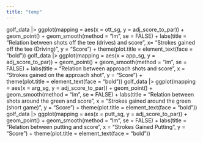 ```yaml
---
title: "temp"
---
```


golf_data |> ggplot(mapping = aes(x = ott_sg, y = adj_score_to_par)) + 
    geom_point() + geom_smooth(method = "lm", se = FALSE)   + labs(title = "Relation between shots off the tee (drives) and score", x= "Strokes gained off the tee (Driving)", y = "Score") + theme(plot.title = element_text(face = "bold")) 
golf_data |> ggplot(mapping = aes(x = app_sg, y = adj_score_to_par)) + 
   geom_point() + geom_smooth(method = "lm", se = FALSE) + labs(title = "Relation between approach shots and score", x = "Strokes gained on the approach shot", y = "Score") +     
  theme(plot.title = element_text(face = "bold"))
golf_data |> ggplot(mapping = aes(x = arg_sg, y = adj_score_to_par)) + 
    geom_point() + geom_smooth(method = "lm", se = FALSE) + labs(title = "Relation between shots around the green and score", x = "Strokes gained around the green (short game)", y = "Score") + theme(plot.title = element_text(face = "bold")) 
golf_data |> ggplot(mapping = aes(x = putt_sg, y = adj_score_to_par)) + 
    geom_point() + geom_smooth(method = "lm", se = FALSE) + labs(title = "Relation between putting and score", x = "Strokes Gained Putting", y = "Score") + theme(plot.title = element_text(face = "bold")) 